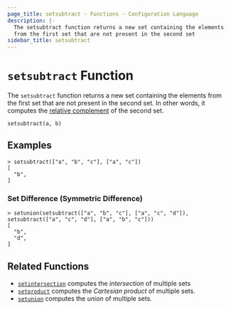 ```yaml
---
page_title: setsubtract - Functions - Configuration Language
description: |-
  The setsubtract function returns a new set containing the elements
  from the first set that are not present in the second set
sidebar_title: setsubtract
---
```


# `setsubtract` Function

The `setsubtract` function returns a new set containing the elements from the first set that are not present in the second set. In other words, it computes the
[relative complement](https://en.wikipedia.org/wiki/Complement_(set_theory)#Relative_complement) of the second set.

```hcl
setsubtract(a, b)
```

## Examples

```
> setsubtract(["a", "b", "c"], ["a", "c"])
[
  "b",
]
```

### Set Difference (Symmetric Difference)

```
> setunion(setsubtract(["a", "b", "c"], ["a", "c", "d"]), setsubtract(["a", "c", "d"], ["a", "b", "c"]))
[
  "b",
  "d",
]
```


## Related Functions

- [`setintersection`](/language/functions/setintersection) computes the _intersection_ of multiple sets
- [`setproduct`](/language/functions/setproduct) computes the _Cartesian product_ of multiple
  sets.
- [`setunion`](/language/functions/setunion) computes the _union_ of
  multiple sets.
